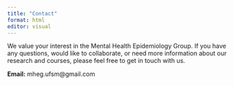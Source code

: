 ---
title: "Contact"
format: html
editor: visual
---

We value your interest in the Mental Health Epidemiology Group. If you have any questions, would like to collaborate, or need more information about our research and courses, please feel free to get in touch with us.

**Email:** mheg.ufsm\@gmail.com
